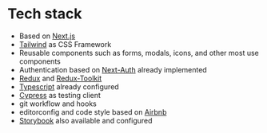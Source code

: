 
<Meta title="Docs/Tech-Stack" />

# Tech stack

* Based on [Next.js](https://nextjs.org/)
* [Tailwind](https://tailwindcss.com/) as CSS Framework
* Reusable components such as forms, modals, icons, and other most use components
* Authentication based on [Next-Auth](https://next-auth.js.org/) already implemented
* [Redux](https://redux.js.org/) and [Redux-Toolkit](https://redux-toolkit.js.org/)
* [Typescript](https://www.typescriptlang.org/) already configured
* [Cypress](https://www.cypress.io/) as testing client
* git workflow and hooks
* editorconfig and code style based on [Airbnb](https://github.com/airbnb/javascript)
* [Storybook](https://storybook.js.org/) also available and configured
